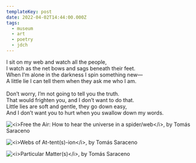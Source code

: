 ```yaml
---
templateKey: post
date: 2022-04-02T14:44:00.000Z
tags:
  - museum
  - art
  - poetry
  - jdch
---
```

I sit on my web and watch all the people,<br/>
I watch as the net bows and sags beneath their feet.<br/>
When I’m alone in the darkness I spin something new—<br/>
A little lie I can tell them when they ask me who I am.<br/><br/>
Don’t worry, I’m not going to tell you the truth.<br/>
That would frighten you, and I don’t want to do that.<br/>
Little lies are soft and gentle, they go down easy,<br/>
And I don’t want you to hurt when you swallow down my words.

![](../../assets/art/20220402-IMG_1374.jpg "<i>Free the Air: How to hear the universe in a spider/web</i>, by Tomás Saraceno")

![](../../assets/art/20220402-IMG_1398.jpg "<i>Webs of At-tent(s)-ion</i>, by Tomás Saraceno")

![](../../assets/art/20220402-IMG_1414.jpg "<i>Particular Matter(s)</i>, by Tomás Saraceno")